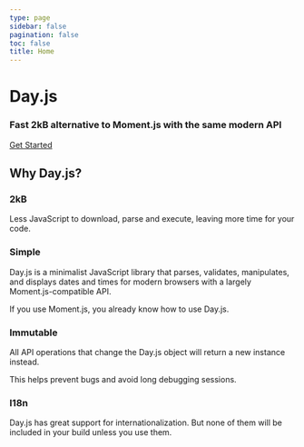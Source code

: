 ```yaml
---
type: page
sidebar: false
pagination: false
toc: false
title: Home
---
```


# Day.js

### Fast 2kB alternative to Moment.js with the same modern API

 [Get Started](/installation/installation) 

## Why Day.js?

### 2kB

Less JavaScript to download, parse and execute, leaving more time for your code.

### Simple
Day.js is a minimalist JavaScript library that parses, validates, manipulates, and displays dates and times for modern browsers with a largely Moment.js-compatible API.

If you use Moment.js, you already know how to use Day.js.

### Immutable

All API operations that change the Day.js object will return a new instance instead.

This helps prevent bugs and avoid long debugging sessions.

### I18n

Day.js has great support for internationalization. But none of them will be included in your build unless you use them.